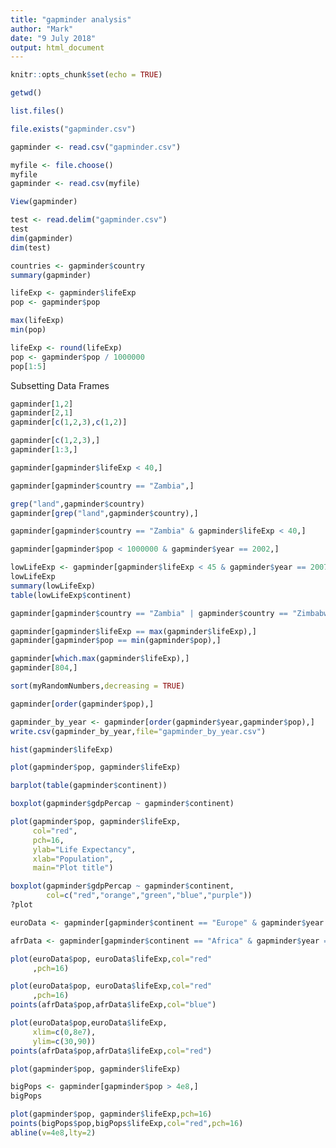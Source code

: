 ```yaml
---
title: "gapminder analysis"
author: "Mark"
date: "9 July 2018"
output: html_document
---
```


```r
knitr::opts_chunk$set(echo = TRUE)
```

```r
getwd()
```

```r
list.files()
```

```r
file.exists("gapminder.csv")
```

```r

gapminder <- read.csv("gapminder.csv")
```

```r
myfile <- file.choose()
myfile
gapminder <- read.csv(myfile)
```

```r
View(gapminder)
```

```r
test <- read.delim("gapminder.csv")
test
dim(gapminder)
dim(test)
```

```r
countries <- gapminder$country
summary(gapminder)
```
```r
lifeExp <- gapminder$lifeExp
pop <- gapminder$pop

max(lifeExp)
min(pop)

lifeExp <- round(lifeExp)
pop <- gapminder$pop / 1000000
pop[1:5]
```

Subsetting Data Frames

```r
gapminder[1,2]
gapminder[2,1]
gapminder[c(1,2,3),c(1,2)]
```

```r
gapminder[c(1,2,3),]
gapminder[1:3,]
```

```r
gapminder[gapminder$lifeExp < 40,]
```

```r
gapminder[gapminder$country == "Zambia",]
```


```r
grep("land",gapminder$country) 
gapminder[grep("land",gapminder$country),]

```

```r
gapminder[gapminder$country == "Zambia" & gapminder$lifeExp < 40,]
```


```r
gapminder[gapminder$pop < 1000000 & gapminder$year == 2002,]
```

```r
lowLifeExp <- gapminder[gapminder$lifeExp < 45 & gapminder$year == 2007,]
lowLifeExp
summary(lowLifeExp)
table(lowLifeExp$continent)
```

```r
gapminder[gapminder$country == "Zambia" | gapminder$country == "Zimbabwe",]
```

```r
gapminder[gapminder$lifeExp == max(gapminder$lifeExp),]
gapminder[gapminder$pop == min(gapminder$pop),]

gapminder[which.max(gapminder$lifeExp),]
gapminder[804,]
```

```r
sort(myRandomNumbers,decreasing = TRUE)
```

```r
gapminder[order(gapminder$pop),]
```

```r
gapminder_by_year <- gapminder[order(gapminder$year,gapminder$pop),]
write.csv(gapminder_by_year,file="gapminder_by_year.csv")
```


```r
hist(gapminder$lifeExp)
```

```r
plot(gapminder$pop, gapminder$lifeExp)
```

```r
barplot(table(gapminder$continent))
```

```r
boxplot(gapminder$gdpPercap ~ gapminder$continent)
```

```r
plot(gapminder$pop, gapminder$lifeExp,
     col="red",
     pch=16,
     ylab="Life Expectancy",
     xlab="Population",
     main="Plot title")
```

```r
boxplot(gapminder$gdpPercap ~ gapminder$continent,
        col=c("red","orange","green","blue","purple"))
?plot

```

```r
euroData <- gapminder[gapminder$continent == "Europe" & gapminder$year == 2002,]

afrData <- gapminder[gapminder$continent == "Africa" & gapminder$year == 2002,]

plot(euroData$pop, euroData$lifeExp,col="red"
     ,pch=16)
```

```r
plot(euroData$pop, euroData$lifeExp,col="red"
     ,pch=16)
points(afrData$pop,afrData$lifeExp,col="blue")

```
```r
plot(euroData$pop,euroData$lifeExp,
     xlim=c(0,8e7),
     ylim=c(30,90))
points(afrData$pop,afrData$lifeExp,col="red")
```

```r
plot(gapminder$pop, gapminder$lifeExp)
```

```r
bigPops <- gapminder[gapminder$pop > 4e8,]
bigPops

```

```r
plot(gapminder$pop, gapminder$lifeExp,pch=16)
points(bigPops$pop,bigPops$lifeExp,col="red",pch=16)
abline(v=4e8,lty=2)
```

